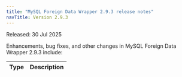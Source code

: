```yaml
---
title: "MySQL Foreign Data Wrapper 2.9.3 release notes"
navTitle: Version 2.9.3
---
```


Released: 30 Jul 2025

Enhancements, bug fixes, and other changes in MySQL Foreign Data Wrapper 2.9.3 include:

| Type         | Description                                                                                       |
|--------------|---------------------------------------------------------------------------------------------------|
